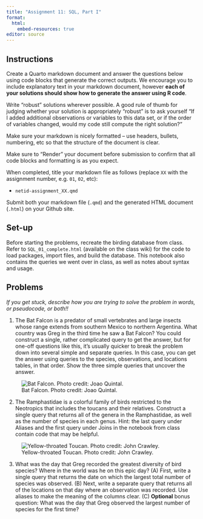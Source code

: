 ```yaml
---
title: "Assignment 11: SQL, Part I"
format: 
  html:
    embed-resources: true
editor: source
---
```


## Instructions

Create a Quarto markdown document and answer the questions below using code blocks that generate the correct outputs. We encourage you to include explanatory text in your markdown document, however **each of your solutions should show how to generate the answer using R code**.

Write "robust" solutions wherever possible. A good rule of thumb for judging whether your solution is appropriately "robust" is to ask yourself "If I added additional observations or variables to this data set, or if the order of variables changed, would my code still compute the right solution?"

Make sure your markdown is nicely formatted -- use headers, bullets, numbering, etc so that the structure of the document is clear.

Make sure to "Render" your document before submission to confirm that all code blocks and formatting is as you expect.

When completed, title your markdown file as follows (replace `XX` with the assignment number, e.g. `01`, `02`, etc):

-   `netid-assignment_XX.qmd`

Submit both your markdown file (`.qmd`) and the generated HTML document (`.html`) on your Github site.


## Set-up 

Before starting the problems, recreate the birding database from class. Refer to `SQL_01_complete.html` (available on the class wiki) for the code to load packages, import files, and build the database. This notebook also contains the queries we went over in class, as well as notes about syntax and usage. 

## Problems

*If you get stuck, describe how you are trying to solve the problem in words, or pseudocode, or both!!*

1. The Bat Falcon is a predator of small vertebrates and large insects whose range extends from southern Mexico to northern Argentina. What country was Greg in the third time he saw a Bat Falcon? You could construct a single, rather complicated query to get the answer, but for one-off questions like this, it's usually quicker to break the problem down into several simple and separate queries. In this case, you can get the answer using queries to the species, observations, and locations tables, in that order. Show the three simple queries that uncover the answer.

![Bat Falcon. Photo credit: Joao Quintal.](Bat_Falcon.jpg)

2. The Ramphastidae is a colorful family of birds restricted to the Neotropics that includes the toucans and their relatives. Construct a single query that returns all of the genera in the Ramphastidae, as well as the number of species in each genus. Hint: the last query under Aliases and the first query under Joins in the notebook from class contain code that may be helpful.

![Yellow-throated Toucan. Photo credit: John Crawley.](Yellow-throated_Toucan.jpg)

3. What was the day that Greg recorded the greatest diversity of bird species? Where in the world was he on this epic day? (A) First, write a single query that returns the date on which the largest total number of species was observed. (B) Next, write a separate query that returns all of the locations on that day where an observation was recorded. Use aliases to make the meaning of the columns clear. (C) **Optional** bonus question: What was the day that Greg observed the largest number of species for the first time?


